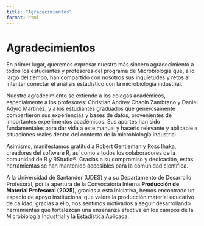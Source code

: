 ```yaml
---
title: "Agradecimientos"
format: html
---
```


# Agradecimientos {.unnumbered}

En primer lugar, queremos expresar nuestro más sincero agradecimiento a todos los estudiantes y profesores del programa de Microbiología que, a lo largo del tiempo, han compartido con nosotros sus inquietudes y retos al intentar conectar el análisis estadístico con la microbiología industrial.

Nuestro agradecimiento se extiende a los colegas académicos, especialmente a los profesores: Christian Andrey Chacín Zambrano y Daniel Adyro Martinez; y a los estudiantes graduados que generosamente compartieron sus experiencias y bases de datos, provenientes de importantes experimentos académicos. Sus aportes han sido fundamentales para dar vida a este manual y hacerlo relevante y aplicable a situaciones reales dentro del contexto de la microbiología industrial.

Asimismo, manifestamos gratitud a Robert Gentleman y Ross Ihaka, creadores del software R, así como a todos los colaboradores de la comunidad de R y RStudio®. Gracias a su compromiso y dedicación, estas herramientas se han mantenido accesibles para la comunidad científica.

A la Universidad de Santander (UDES) y a su Departamento de Desarrollo Profesoral, por la apertura de la Convocatoria Interna **Producción de Material Profesoral (2025)**, gracias a esta iniciativa, hemos encontrado un espacio de apoyo institucional que valora la producción material educativo de calidad, gracias a ello, nos sentimos motivados a seguir desarrollando herramientas que fortalezcan una enseñanza efectiva en los campos de la Microbiología Industrial y la Estadística Aplicada.
